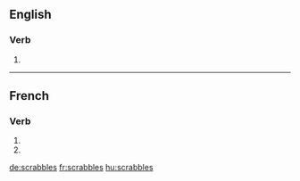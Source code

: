 {{also|scrabblés}}
==English==

===Verb===
{{head|en|verb form}}

# {{en-third-person singular of|scrabble}}

----

==French==

===Verb===
{{fr-verb-form}}

# {{conjugation of|scrabbler||2|s|pres|ind|lang=fr}}
# {{conjugation of|scrabbler||2|s|pres|sub|lang=fr}}

[[de:scrabbles]]
[[fr:scrabbles]]
[[hu:scrabbles]]